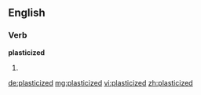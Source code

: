 ==English==

===Verb===
'''plasticized'''

# {{past of|[[plasticize]]}}

[[de:plasticized]]
[[mg:plasticized]]
[[vi:plasticized]]
[[zh:plasticized]]